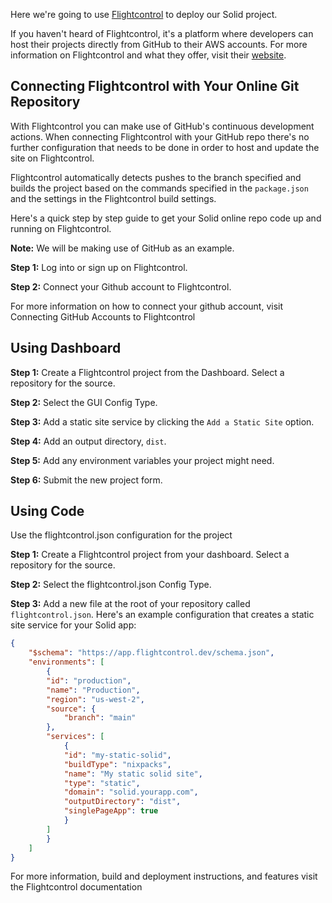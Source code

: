 
<Title>Deploying To Flightcontrol</Title>

Here we're going to use [Flightcontrol](https://www.flightcontrol.dev/?ref=solid) to deploy our Solid project.

If you haven't heard of Flightcontrol, it's a platform where developers can host their projects directly from GitHub to their AWS accounts. For more information on Flightcontrol and what they offer, visit their [website](https://www.flightcontrol.dev/?ref=solid4).

## Connecting Flightcontrol with Your Online Git Repository

With Flightcontrol you can make use of GitHub's continuous development actions. When connecting Flightcontrol with your GitHub repo there's no further configuration that needs to be done in order to host and update the site on Flightcontrol.

Flightcontrol automatically detects pushes to the branch specified and builds the project based on the commands specified in the `package.json` and the settings in the Flightcontrol build settings. 

Here's a quick step by step guide to get your Solid online repo code up and running on Flightcontrol.

**Note:** We will be making use of GitHub as an example.

**Step 1:** Log into or sign up on Flightcontrol.
 
**Step 2:** Connect your Github account to Flightcontrol.
<Aside>
For more information on how to connect your github account, visit <Link href="https://www.flightcontrol.dev/docs/getting-started/connecting-github?ref=solid" target="_blank">Connecting GitHub Accounts to Flightcontrol</Link>
</Aside>

## Using Dashboard

**Step 1:** Create a Flightcontrol project from the Dashboard. Select a repository for the source.

**Step 2:** Select the GUI Config Type.

**Step 3:** Add a static site service by clicking the `Add a Static Site` option.

**Step 4:** Add an output directory, `dist`.

**Step 5:** Add any environment variables your project might need.

**Step 6:** Submit the new project form.

## Using Code

Use the flightcontrol.json configuration for the project

**Step 1:** Create a Flightcontrol project from your dashboard. Select a repository for the source.

**Step 2:** Select the flightcontrol.json Config Type.

**Step 3:** Add a new file at the root of your repository called `flightcontrol.json`. Here's an example configuration that creates a static site service for your Solid app:

```json filename="flightcontrol.json"
{
    "$schema": "https://app.flightcontrol.dev/schema.json",
    "environments": [
        {
        "id": "production",
        "name": "Production",
        "region": "us-west-2",
        "source": {
            "branch": "main"
        },
        "services": [
            {
            "id": "my-static-solid",
            "buildType": "nixpacks",
            "name": "My static solid site",
            "type": "static",
            "domain": "solid.yourapp.com",
            "outputDirectory": "dist",
            "singlePageApp": true
            }
        ]
        }
    ]
}
```


<Aside>
  For more information, build and deployment instructions, and features visit the <Link href="https://www.flightcontrol.dev/docs?ref=solid" target="_blank">Flightcontrol documentation</Link>
</Aside>